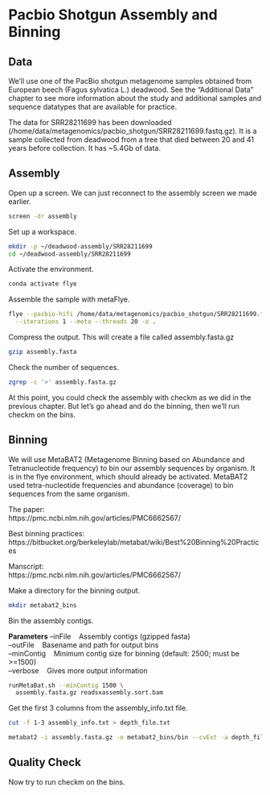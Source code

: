 # Pacbio Shotgun Assembly and Binning

## Data

We'll use one of the PacBio shotgun metagenome samples obtained from European beech (Fagus sylvatica L.) deadwood. See the "Additional Data" chapter to see more information about the study and additional samples and sequence datatypes that are available for practice.

The data for SRR28211699 has been downloaded (/home/data/metagenomics/pacbio_shotgun/SRR28211699.fastq.gz). It is a sample collected from deadwood from a tree that died between 20 and 41 years before collection. It has ~5.4Gb of data.

## Assembly

Open up a screen. We can just reconnect to the assembly screen we made earlier.

```bash
screen -dr assembly
```

Set up a workspace.

```bash
mkdir -p ~/deadwood-assembly/SRR28211699
cd ~/deadwood-assembly/SRR28211699
```

Activate the environment.

```bash
conda activate flye
```

Assemble the sample with metaFlye.

```bash
flye --pacbio-hifi /home/data/metagenomics/pacbio_shotgun/SRR28211699.fastq.gz \
  --iterations 1 --meta --threads 20 -o .
```

Compress the output. This will create a file called assembly.fasta.gz

```bash
gzip assembly.fasta
```

Check the number of sequences.

```bash
zgrep -c '>' assembly.fasta.gz
```

At this point, you could check the assembly with checkm as we did in the previous chapter. But let's go ahead and do the binning, then we'll run checkm on the bins.

## Binning

We will use MetaBAT2 (Metagenome Binning based on Abundance and Tetranucleotide frequency) to bin our assembly sequences by organism. It is in the flye environment, which should already be activated. MetaBAT2 used tetra-nucleotide frequencies and abundance (coverage) to bin sequences from the same organism.

The paper:  
https://pmc.ncbi.nlm.nih.gov/articles/PMC6662567/

Best binning practices:  
https://bitbucket.org/berkeleylab/metabat/wiki/Best%20Binning%20Practices

Manscript:  
https://pmc.ncbi.nlm.nih.gov/articles/PMC6662567/

<!--

NOTE: Minimap2 didn't align well. Most of the contigs have 0 read support. We'll use the flye coverage estimates. Flye does use minimap2 to align reads to the assembly so I'm not sure what is going on. I tried hifi, pb, and asm20 presets.

First, we need to align the reads used to generate the assembly back to the assembly. Metabat2 will use this to calculate how much coverage (or read support) each contig had in our read dataset. It will use coverage to help group the contigs by organism, given that contigs from the same organism should have similar coverage. We will use minimap2, which is installed in the flye environment. We will also samtools to convert from sam to bam and then to sort the bam file.

Github:
https://github.com/lh3/minimap2

Paper:
https://academic.oup.com/bioinformatics/article/34/18/3094/4994778


**Parameters**

minimap2
-a &nbsp;&nbsp output SAM format
-x &nbsp;&nbsp preset (we'll use parameters preset for pacbio hifi = map-hifi)

samtools (samtools view and sort)
- &nbsp;&nbsp STDIN
-b &nbsp;&nbsp output BAM format
-o &nbsp;&nbsp output file

```bash
# Create index
minimap2 -x map-hifi -d assembly.mmi assembly.fasta.gz

# Run the alignment
minimap2 -a assembly.mmi \
  /home/data/metagenomics/pacbio_shotgun/SRR28211699.fastq.gz | \
  samtools view -b - | samtools sort -o readsxassembly.sort.bam -
```
-->

<!--samtools is installed in /usr/bin/-->


Make a directory for the binning output.
```bash
mkdir metabat2_bins
```

Bin the assembly contigs.

**Parameters**
--inFile &nbsp;&nbsp; Assembly contigs (gzipped fasta)  
--outFile &nbsp;&nbsp; Basename and path for output bins  
--minContig &nbsp;&nbsp; Minimum contig size for binning (default: 2500; must be >=1500)  
--verbose &nbsp;&nbsp; Gives more output information

```bash
runMetaBat.sh --minContig 1500 \
  assembly.fasta.gz readsxassembly.sort.bam
```

Get the first 3 columns from the assembly_info.txt file.

```bash
cut -f 1-3 assembly_info.txt > depth_file.txt
```


```bash
metabat2 -i assembly.fasta.gz -o metabat2_bins/bin --cvExt -a depth_file.txt --minContig 1500 --verbose
```


## Quality Check

Now try to run checkm on the bins.


